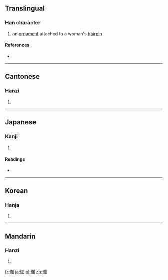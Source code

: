 ==Translingual==

===Han character===
{{Han char|rn=96|rad=玉|as=05|sn=9|four=1610<sub>0</sub>|canj=一土大尸口 (MGKSR)}}

# an [[ornament]] attached to a woman's [[hairpin]]

====References====
* {{Han ref|kx=0729.210|dkj=20915|dj=1141.110|hdz=21109.030|uh=73C8|ud=29640|bh=CFC9|bd=53193}}

----

==Cantonese==

===Hanzi===
{{yue-hanzi|jyut=|y=ga1}}

# {{defn|Cantonese|sort=玉05}}

----

==Japanese==

===Kanji===
{{ja-kanji|grade=|rs=玉05}}

# {{defn|Japanese|sort=玉05}}

====Readings====
* {{ja-readings|on=[[か]] (ka), [[け]] (ke)|kun=}}

----

==Korean==

===Hanja===
{{ko-hanja|hangeul=[[가]]|eumhun=|rv=ga|mr=ka|y=ka}}

# {{defn|Korean|sort=玉05}}

----

==Mandarin==

===Hanzi===
{{cmn-hanzi|pin=[[jiā]] ([[jia1]])|wg=chia<sup>1</sup>}}

# {{defn|Mandarin|sort=玉05}}

[[fr:珈]]
[[ja:珈]]
[[pl:珈]]
[[zh:珈]]